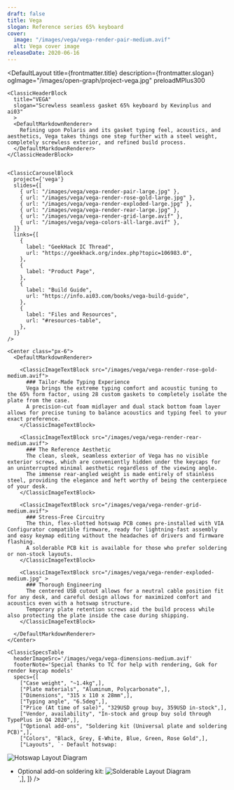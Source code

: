 ```yaml
---
draft: false
title: Vega
slogan: Reference series 65% keyboard
cover:
  image: "/images/vega/vega-render-pair-medium.avif"
  alt: Vega cover image
releaseDate: 2020-06-16
---
```


<DefaultLayout 
  title={frontmatter.title} 
  description={frontmatter.slogan}
  ogImage="/images/open-graph/project-vega.jpg"
  preloadMPlus300
>

  <ClassicBlurredHeader src={frontmatter.cover.image} />

  <div class="container mx-auto">

    <ClassicHeaderBlock 
      title="VEGA"
      slogan="Screwless seamless gasket 65% keyboard by Kevinplus and ai03"
      >
      <DefaultMarkdownRenderer>
        Refining upon Polaris and its gasket typing feel, acoustics, and aesthetics, Vega takes things one step further with a steel weight, completely screwless exterior, and refined build process.
      </DefaultMarkdownRenderer>
    </ClassicHeaderBlock>


    <ClassicCarouselBlock 
      project={'vega'} 
      slides={[
        { url: "/images/vega/vega-render-pair-large.jpg" },
        { url: "/images/vega/vega-render-rose-gold-large.jpg" },
        { url: "/images/vega/vega-render-exploded-large.jpg" },
        { url: "/images/vega/vega-render-rear-large.jpg" },
        { url: "/images/vega/vega-render-grid-large.avif" },
        { url: "/images/vega/vega-colors-all-large.avif" },
      ]} 
      links={[
        {
          label: "GeekHack IC Thread",
          url: "https://geekhack.org/index.php?topic=106983.0",
        },
        {
          label: "Product Page",
        },
        {
          label: "Build Guide",
          url: "https://info.ai03.com/books/vega-build-guide",
        },
        {
          label: "Files and Resources",
          url: "#resources-table",
        },
      ]}
    />

    <Center class="px-6">
      <DefaultMarkdownRenderer>

        <ClassicImageTextBlock src="/images/vega/vega-render-rose-gold-medium.avif">
          ### Tailor-Made Typing Experience
          Vega brings the extreme typing comfort and acoustic tuning to the 65% form factor, using 28 custom gaskets to completely isolate the plate from the case.  
          A precision-cut foam midlayer and dual stack bottom foam layer allows for precise tuning to balance acoustics and typing feel to your exact preference.
        </ClassicImageTextBlock>

        <ClassicImageTextBlock src="/images/vega/vega-render-rear-medium.avif">
          ### The Reference Aesthetic
          The clean, sleek, seamless exterior of Vega has no visible exterior screws, which are conveniently hidden under the keycaps for an uninterrupted minimal aesthetic regardless of the viewing angle.  
          The immense rear-angled weight is made entirely of stainless steel, providing the elegance and heft worthy of being the centerpiece of your desk.
        </ClassicImageTextBlock> 

        <ClassicImageTextBlock src="/images/vega/vega-render-grid-medium.avif">
          ### Stress-Free Circuitry
          The thin, flex-slotted hotswap PCB comes pre-installed with VIA Configurator compatible firmware, ready for lightning-fast assembly and easy keymap editing without the headaches of drivers and firmware flashing.  
          A solderable PCB kit is available for those who prefer soldering or non-stock layouts.
        </ClassicImageTextBlock> 

        <ClassicImageTextBlock src="/images/vega/vega-render-exploded-medium.jpg" >
          ### Thorough Engineering
          The centered USB cutout allows for a neutral cable position fit for any desk, and careful design allows for maximized comfort and acoustics even with a hotswap structure.  
          Temporary plate retention screws aid the build process while also protecting the plate inside the case during shipping.
        </ClassicImageTextBlock>

      </DefaultMarkdownRenderer>
    </Center>

    <ClassicSpecsTable 
      headerImageSrc='/images/vega/vega-dimensions-medium.avif' 
      footerNote='Special thanks to TC for help with rendering, Gok for render keycap models'
      specs={[
        ["Case weight", "~1.4kg",],
        ["Plate materials", "Aluminum, Polycarbonate",],
        ["Dimensions", "315 x 110 x 28mm",],
        ["Typing angle", "6.5deg",],
        ["Price (At time of sale)", "329USD group buy, 359USD in-stock",],
        ["Vendor, availability", "In-stock and group buy sold through TypePlus in Q4 2020",],
        ["Optional add-ons", "Soldering kit (Universal plate and soldering PCB)",],
        ["Colors", "Black, Grey, E-White, Blue, Green, Rose Gold",],
        ["Layouts", `- Default hotswap:
![Hotswap Layout Diagram](/images/vega/vega-layout-diagram-hotswap-medium.png)  
- Optional add-on soldering kit:
![Solderable Layout Diagram](/images/vega/vega-layout-diagram-solderable-medium.png)  
`,],
    ]} />

    <ClassicResourcesTable project='vega' />

  </div>

</DefaultLayout>